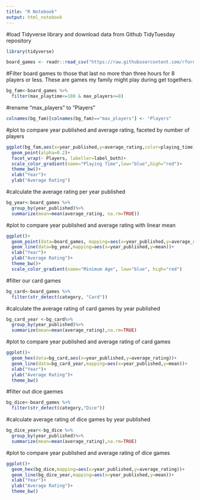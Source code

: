 ---
title: "R Notebook"
output: html_notebook
---

#load Tidyverse library and download data from Github TidyTuesday repository
```{r}
library(tidyverse)

board_games <- readr::read_csv("https://raw.githubusercontent.com/rfordatascience/tidytuesday/master/data/2019/2019-03-12/board_games.csv")
```

#Filter board games to those that last no more than three hours for 8 players or less. These are games my family might play during get togethers.

```{r}
bg_fam<-board_games %>%
  filter(max_playtime<=180 & max_players<=8)
```

#rename "max_players" to "Players"
```{r}
colnames(bg_fam)[colnames(bg_fam)=="max_players"] <- "Players"
```

#plot to compare year published and average rating, faceted by number of players
```{r}
ggplot(bg_fam,aes(x=year_published,y=average_rating,color=playing_time))+
  geom_point(alpha=0.2)+
  facet_wrap(~ Players, labeller=label_both)+
  scale_color_gradient(name="Playing Time",low="blue",high="red")+
  theme_bw()+
  xlab("Year")+
  ylab("Average Rating")
```

#calculate the average rating per year published
```{r}
bg_year<-board_games %>%
  group_by(year_published)%>%
  summarize(mean=mean(average_rating, na.rm=TRUE))
```

#plot to compare year published and average rating with linear mean
```{r}
ggplot()+
  geom_point(data=board_games, mapping=aes(x=year_published,y=average_rating,color=min_age),alpha=0.2)+
  geom_line(data=bg_year,mapping=aes(x=year_published,y=mean))+
  xlab("Year")+
  ylab("Average Rating")+
  theme_bw()+
  scale_color_gradient(name="Minimum Age", low="blue", high="red")
```

#filter our card games
```{r}
bg_card<-board_games %>%
  filter(str_detect(category, "Card"))
```
#calculate the average rating of card games by year published
```{r}
bg_card_year <-bg_card%>%
  group_by(year_published)%>%
  summarize(mean=mean(average_rating),na.rm=TRUE)
```

#plot to compare year published and average rating of card games
```{r}
ggplot()+
  geom_hex(data=bg_card,aes(x=year_published,y=average_rating))+
  geom_line(data=bg_card_year,mapping=aes(x=year_published,y=mean))+
  xlab("Year")+
  ylab("Average Rating")+
  theme_bw()
```

#filter out dice gaemes
```{r}
bg_dice<-board_games %>%
  filter(str_detect(category,"Dice"))
```

#calculate average rating of dice games by year published
```{r}
bg_dice_year<-bg_dice %>%
  group_by(year_published)%>%
  summarize(mean=mean(average_rating),na.rm=TRUE)
```

#plot to compare year published and average rating of dice games
```{r}
ggplot()+
  geom_hex(bg_dice,mapping=aes(x=year_published,y=average_rating))+
  geom_line(bg_dice_year,mapping=aes(x=year_published,y=mean))+
  xlab("Year")+
  ylab("Average Rating")+
  theme_bw()
```
